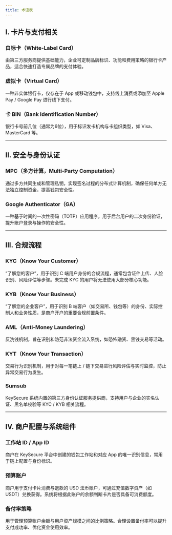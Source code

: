 ```yaml
---
title: 术语表
---
```



## Ⅰ. 卡片与支付相关

### 白标卡（White-Label Card）
由第三方服务商提供基础能力，企业可定制品牌标识、功能和费用策略的银行卡产品，适合快速打造专属品牌的支付体验。

### 虚拟卡（Virtual Card）
一种非实体银行卡，仅存在于 App 或移动钱包中，支持线上消费或添加至 Apple Pay / Google Pay 进行线下支付。

### 卡 BIN（Bank Identification Number）
银行卡号前几位（通常为6位），用于标识发卡机构与卡组织类型，如 Visa、MasterCard 等。

---

## II. 安全与身份认证

### MPC（多方计算，Multi-Party Computation）
通过多方共同生成和管理私钥，实现签名过程的分布式计算机制，确保任何单方无法独立控制资金，提高钱包安全性。

### Google Authenticator（GA）
一种基于时间的一次性密码（TOTP）应用程序，用于后台用户的二次身份验证，提升账户登录与操作的安全性。

---

## III. 合规流程

### KYC（Know Your Customer）
“了解您的客户”，用于识别 C 端用户身份的合规流程，通常包含证件上传、人脸识别、风险评估等步骤。未完成 KYC 的用户将无法使用大部分核心功能。

### KYB（Know Your Business）
“了解您的企业客户”，用于识别 B 端客户（如交易所、钱包等）的身份、实际控制人和业务性质，是商户开户的重要合规前置条件。

### AML（Anti-Money Laundering）
反洗钱机制，旨在识别和防范非法资金流入系统，如恐怖融资、黑钱交易等活动。

### KYT（Know Your Transaction）
交易行为识别机制，用于对每一笔链上 / 链下交易进行风险评估与实时监控，防止异常交易行为发生。

### Sumsub
KeySecure 系统内置的第三方身份认证服务提供商，支持用户与企业的实名认证、黑名单校验等 KYC / KYB 相关流程。

---

## IV. 商户配置与系统组件

### 工作站 ID / App ID
商户在 KeySecure 平台中创建的钱包工作站和对应 App 的唯一识别信息，常用于链上配置与身份标识。

### 预算账户
商户用于支付卡片消费与退款的 USD 法币账户，可通过充值数字资产（如 USDT）兑换获得。系统将根据此账户的余额判断卡片是否具备可消费额度。

### 备付率策略
用于管理预算账户余额与用户资产规模之间的比例策略。合理设置备付率可以提升支付成功率、优化资金使用效率。

